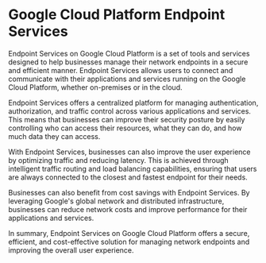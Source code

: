 

# Google Cloud Platform Endpoint Services 

Endpoint Services on Google Cloud Platform is a set of tools and services designed to help businesses manage their network endpoints in a secure and efficient manner. Endpoint Services allows users to connect and communicate with their applications and services running on the Google Cloud Platform, whether on-premises or in the cloud.

Endpoint Services offers a centralized platform for managing authentication, authorization, and traffic control across various applications and services. This means that businesses can improve their security posture by easily controlling who can access their resources, what they can do, and how much data they can access.

With Endpoint Services, businesses can also improve the user experience by optimizing traffic and reducing latency. This is achieved through intelligent traffic routing and load balancing capabilities, ensuring that users are always connected to the closest and fastest endpoint for their needs.

Businesses can also benefit from cost savings with Endpoint Services. By leveraging Google's global network and distributed infrastructure, businesses can reduce network costs and improve performance for their applications and services.

In summary, Endpoint Services on Google Cloud Platform offers a secure, efficient, and cost-effective solution for managing network endpoints and improving the overall user experience. 